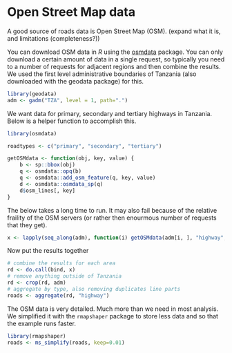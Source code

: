 # Open Street Map data

A good source of roads data is Open Street Map (OSM). (expand what it is, and limitations (completeness?))

You can download OSM data in *R* using the [osmdata](https://cran.r-project.org/web/packages/osmdata/index.html) package. You can only download a certain amount of data in a single request, so typically you need to a number of requests for adjacent regions and then combine the results. We used the first level administrative boundaries of Tanzania (also downloaded with the geodata package) for this. 

```r
library(geodata)
adm <- gadm("TZA", level = 1, path=".")
```

We want data for primary, secondary and tertiary highways in Tanzania. Below is a helper function to accomplish this. 

```r
library(osmdata)

roadtypes <- c("primary", "secondary", "tertiary")

getOSMdata <- function(obj, key, value) {
    b <- sp::bbox(obj)
    q <- osmdata::opq(b)
    q <- osmdata::add_osm_feature(q, key, value)
    d <- osmdata::osmdata_sp(q)
    d$osm_lines[, key]
}

```

The below takes a long time to run. It may also fail because of the relative fraility of the OSM servers (or rather then enourmous number of requests that they get).

```r
x <- lapply(seq_along(adm), function(i) getOSMdata(adm[i, ], "highway", roadtypes))
```

Now put the results together 


```r
# combine the results for each area
rd <- do.call(bind, x)
# remove anything outside of Tanzania
rd <- crop(rd, adm)
# aggregate by type, also removing duplicates line parts
roads <- aggregate(rd, "highway")
```

The OSM data is very detailed. Much more than we need in most analysis. We simplified it with the `rmapshaper` package to store less data and so that the example runs faster. 

```r
library(rmapshaper)
roads <- ms_simplify(roads, keep=0.01)
```

